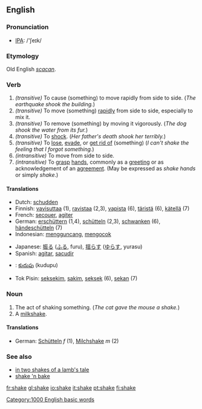 ==English==

=== Pronunciation ===
*[[w:IPA|IPA]]: /'ʃeɪk/

===Etymology===
Old English ''[[scacan]]''.

===Verb===
{{irregverb|'''to shake'''|'''[[shakes]]'''|'''[[shook]]'''|'''[[shaken]]'''|'''[[shaking]]'''}}
#''(transitive)'' To cause (something) to move rapidly from side to side.  (''The earthquake shook the building.'')
#''(transitive)'' To move (something) [[rapid]]ly from side to side, especially to mix it.
#''(transitive)'' To remove (something) by moving it vigorously. (''The dog shook the water from its fur.'')
#''(transitive)'' To [[shock]].  (''Her father's death shook her terribly.'')
#''(transitive)'' To [[lose]], [[evade]], or [[get rid of]] (something) (''I can't shake the feeling that I forgot something.'')
#''(intransitive)'' To move from side to side.
#''(intransitive)'' To [[grasp]] [[hand]]s, commonly as a [[greeting]] or as acknowledgement of an [[agreement]].  (May be expressed as ''shake hands'' or simply ''shake''.)

==== Translations ====
{{top}}
*Dutch: [[schudden]]
*Finnish: [[vavisuttaa]] (1), [[ravistaa]] (2,3), [[vapista]] (6), [[täristä]] (6), [[kätellä]] (7)
*French: [[secouer]], [[agiter]]
*German: [[erschüttern]] (1,4), [[schütteln]] (2,3), [[schwanken]] (6), [[händeschütteln]] (7)
*Indonesian: [[guncang|mengguncang]], [[kocok|mengocok]]
{{mid}}
*Japanese: [[振る]] ([[ふる]], furu), [[揺らす]] ([[ゆらす]], yurasu)
*Spanish: [[agitar]], [[sacudir]]
*{{te}}: [[కుదుపు]] (kudupu)
*Tok Pisin: [[seksekim]], [[sakim]], [[seksek]] (6), [[sekan]] (7)
{{bottom}}

=== Noun ===
{{en-noun|shake|shakes}}
# The act of shaking something. (''The cat gave the mouse a shake.'')
# A [[milkshake]].

==== Translations ====
*German: [[Schütteln]] ''f'' (1), [[Milchshake]] ''m'' (2)

===See also===
*[[in two shakes of a lamb's tale]]
*[[shake 'n bake]]

[[Category:1000 English basic words]]

[[fr:shake]]
[[gl:shake]]
[[io:shake]]
[[it:shake]]
[[pt:shake]]
[[fi:shake]]